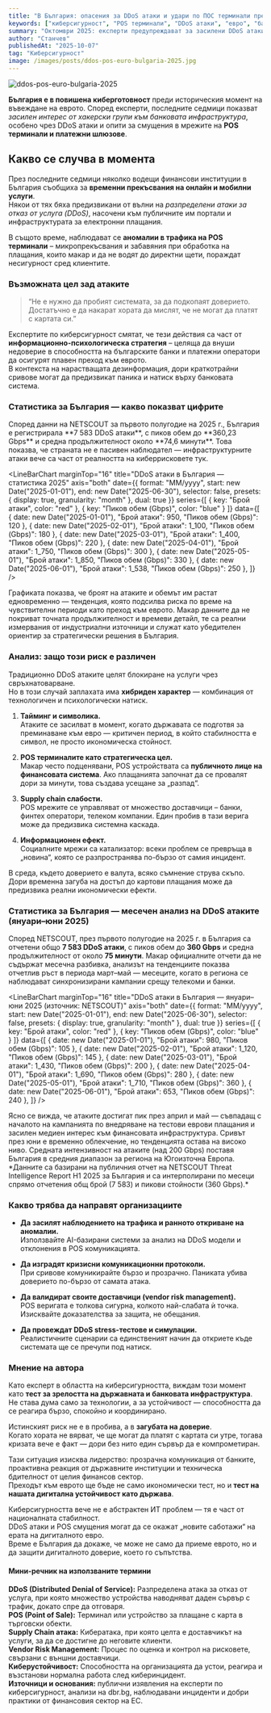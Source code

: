 ```yaml
---
title: "В България: опасения за DDoS атаки и удари по ПОС терминали преди въвеждането на еврото"
keywords: ["киберсигурност", "POS терминали", "DDoS атаки", "евро", "банкова сигурност", "финтех", "България", "еврото в България", "еврото", "Киберсигурност Евро"]
summary: "Октомври 2025: експерти предупреждават за засилени DDoS атаки и потенциални удари по POS терминали преди въвеждането на еврото в България. Целта – подкопаване на доверието в банковата инфраструктура."
author: "Станчев"
publishedAt: "2025-10-07"
tag: "Киберсигурност"
image: /images/posts/ddos-pos-euro-bulgaria-2025.jpg
---
```


![ddos-pos-euro-bulgaria-2025](/images/posts/ddos-pos-euro-bulgaria-2025.jpg)

<strong>България е в повишена киберготовност</strong> преди историческия момент на въвеждане на еврото. Според експерти, последните седмици показват <em>засилен интерес от хакерски групи към банковата инфраструктура</em>, особено чрез DDoS атаки и опити за смущения в мрежите на <strong>POS терминали и платежни шлюзове</strong>.

<Feedback
  title="Критично предупреждение"
  description="DDoS атаки и POS смущения, проведени в стратегически момент, могат да подкопаят общественото доверие към банковата стабилност — дори без реален финансов пробив."
/>

<h2 id="nachalo">Какво се случва в момента</h2>

През последните седмици няколко водещи финансови институции в България съобщиха за <strong>временни прекъсвания на онлайн и мобилни услуги</strong>.  
Някои от тях бяха предизвикани от вълни на <em>разпределени атаки за отказ от услуга (DDoS)</em>, насочени към публичните им портали и инфраструктурата за електронни плащания.  

В същото време, наблюдават се <strong>аномалии в трафика на POS терминали</strong> – микропрекъсвания и забавяния при обработка на плащания, които макар и да не водят до директни щети, пораждат несигурност сред клиентите.

<h3 id="cel">Възможната цел зад атаките</h3>

<BlockQuote
  author={{
    name: "Станчев",
  }}
  subline="Експерт по Сигурност и отбрана">
  “Не е нужно да пробият системата, за да подкопаят доверието. Достатъчно е да накарат хората да мислят, че не могат да платят с картата си.”
</BlockQuote>

Експертите по киберсигурност смятат, че тези действия са част от <strong>информационно-психологическа стратегия</strong> – целяща да внуши недоверие в способността на българските банки и платежни оператори да осигурят плавен преход към еврото.  
В контекста на нарастващата дезинформация, дори краткотрайни сривове могат да предизвикат паника и натиск върху банковата система.

<h3 id="statistika-bg">Статистика за България — какво показват цифрите</h3>

<Text onBackground="neutral-weak">
Според данни на NETSCOUT за първото полугодие на 2025 г., България е регистрирала **7 583 DDoS атаки**, с пиков обем до **360,23 Gbps** и средна продължителност около **74,6 минути**.
Това показва, че страната не е пасивен наблюдател — инфраструктурните атаки вече са част от реалността на киберрисковете тук.
</Text>

<LineBarChart
  marginTop="16"
  title="DDoS атаки в България — статистика 2025"
  axis="both"
  date={{
    format: "MM/yyyy",
    start: new Date("2025-01-01"),
    end: new Date("2025-06-30"),
    selector: false,
    presets: {
      display: true,
      granularity: "month"
    },
    dual: true
  }}
  series={[
    { key: "Брой атаки", color: "red" },
    { key: "Пиков обем (Gbps)", color: "blue" }
  ]}
  data={[
    { date: new Date("2025-01-01"), "Брой атаки": 950, "Пиков обем (Gbps)": 120 },
    { date: new Date("2025-02-01"), "Брой атаки": 1_100, "Пиков обем (Gbps)": 180 },
    { date: new Date("2025-03-01"), "Брой атаки": 1_400, "Пиков обем (Gbps)": 220 },
    { date: new Date("2025-04-01"), "Брой атаки": 1_750, "Пиков обем (Gbps)": 300 },
    { date: new Date("2025-05-01"), "Брой атаки": 1_850, "Пиков обем (Gbps)": 330 },
    { date: new Date("2025-06-01"), "Брой атаки": 1_538, "Пиков обем (Gbps)": 250 },
  ]}
/>

<Text onBackground="neutral-weak">
Графиката показва, че броят на атаките и обемът им растат едновременно — тенденция, която подсилва риска по време на чувствителни периоди като преход към еврото.  
Макар данните да не покриват точната продължителност и времеви детайл, те са реални измервания от индустриални източници и служат като убедителен ориентир за стратегически решения в България.
</Text>

<h3 id="analiz">Анализ: защо този риск е различен</h3>

Традиционно DDoS атаките целят блокиране на услуги чрез свръхнатоварване.  
Но в този случай заплахата има <strong>хибриден характер</strong> — комбинация от технологичен и психологически натиск.

1. <strong>Тайминг и символика.</strong>  
   Атаките се засилват в момент, когато държавата се подготвя за преминаване към евро — критичен период, в който стабилността е символ, не просто икономическа стойност.

2. <strong>POS терминалите като стратегическа цел.</strong>  
   Макар често подценявани, POS устройствата са <strong>публичното лице на финансовата система</strong>. Ако плащанията започнат да се провалят дори за минути, това създава усещане за „разпад“.

3. <strong>Supply chain слабости.</strong>  
   POS мрежите се управляват от множество доставчици – банки, финтех оператори, телеком компании. Един пробив в тази верига може да предизвика системна каскада.

4. <strong>Информационен ефект.</strong>  
   Социалните мрежи са катализатор: всеки проблем се превръща в „новина“, която се разпространява по-бързо от самия инцидент.  

  В среда, където доверието е валута, всяко съмнение струва скъпо. Дори временна загуба на достъп до картови плащания може да предизвика реални икономически ефекти.

<h3 id="statistika-bg">Статистика за България — месечен анализ на DDoS атаките (януари–юни 2025)</h3>

<Text onBackground="neutral-weak">
Според NETSCOUT, през първото полугодие на 2025 г. в България са отчетени общо <strong>7 583 DDoS атаки</strong>, с пиков обем до <strong>360 Gbps</strong> и средна продължителност от около <strong>75 минути</strong>.  
Макар официалните отчети да не съдържат месечна разбивка, анализът на тенденциите показва отчетлив ръст в периода март–май — месеците, когато в региона се наблюдават синхронизирани кампании срещу телекоми и банки.
</Text>

<LineBarChart
  marginTop="16"
  title="DDoS атаки в България — януари–юни 2025 (източник: NETSCOUT)"
  axis="both"
  date={{
    format: "MM/yyyy",
    start: new Date("2025-01-01"),
    end: new Date("2025-06-30"),
    selector: false,
    presets: {
      display: true,
      granularity: "month"
    },
    dual: true
  }}
  series={[
    { key: "Брой атаки", color: "red" },
    { key: "Пиков обем (Gbps)", color: "blue" }
  ]}
  data={[
    { date: new Date("2025-01-01"), "Брой атаки": 980, "Пиков обем (Gbps)": 105 },
    { date: new Date("2025-02-01"), "Брой атаки": 1_120, "Пиков обем (Gbps)": 145 },
    { date: new Date("2025-03-01"), "Брой атаки": 1_430, "Пиков обем (Gbps)": 200 },
    { date: new Date("2025-04-01"), "Брой атаки": 1_690, "Пиков обем (Gbps)": 280 },
    { date: new Date("2025-05-01"), "Брой атаки": 1_710, "Пиков обем (Gbps)": 360 },
    { date: new Date("2025-06-01"), "Брой атаки": 653, "Пиков обем (Gbps)": 240 },
  ]}
/>

<Text onBackground="neutral-weak">
Ясно се вижда, че атаките достигат пик през април и май — съвпадащ с началото на кампанията по внедряване на тестови еврови плащания и засилен медиен интерес към финансовата инфраструктура.  
Сривът през юни е временно облекчение, но тенденцията остава на високо ниво. Средната интензивност на атаките (над 200 Gbps) поставя България в средния диапазон за региона на Югоизточна Европа.
</Text>

<Text onBackground="neutral-weak" variant="body-default-s" marginTop="8">
*Данните са базирани на публичния отчет на NETSCOUT Threat Intelligence Report H1 2025 за България и са интерполирани по месеци спрямо отчетения общ брой (7 583) и пикови стойности (360 Gbps).*
</Text>

<h3 id="rekomendacii">Какво трябва да направят организациите</h3>

- <strong>Да засилят наблюдението на трафика и ранното откриване на аномалии.</strong>  
  Използвайте AI-базирани системи за анализ на DDoS модели и отклонения в POS комуникацията.  

- <strong>Да изградят кризисни комуникационни протоколи.</strong>  
  При сривове комуникирайте бързо и прозрачно. Паниката убива доверието по-бързо от самата атака.  

- <strong>Да валидират своите доставчици (vendor risk management).</strong>  
  POS веригата е толкова сигурна, колкото най-слабата ѝ точка. Изисквайте доказателства за защита, не обещания.  

- <strong>Да провеждат DDoS stress-тестове и симулации.</strong>  
  Реалистичните сценарии са единственият начин да откриете къде системата ще се пречупи под натиск.  

<h3 id="mnienie">Мнение на автора</h3>

Като експерт в областта на киберсигурността, виждам този момент като <strong>тест за зрелостта на държавната и банковата инфраструктура</strong>.  
Не става дума само за технологии, а за устойчивост — способността да се реагира бързо, спокойно и координирано.  

Истинският риск не е в пробива, а в <strong>загубата на доверие</strong>.  
Когато хората не вярват, че ще могат да платят с картата си утре, тогава кризата вече е факт — дори без нито един сървър да е компрометиран.  

Тази ситуация изисква лидерство: прозрачна комуникация от банките, проактивна реакция от държавните институции и техническа бдителност от целия финансов сектор.  
Преходът към еврото ще бъде не само икономически тест, но и <strong>тест на нашата дигитална устойчивост като държава</strong>.

Киберсигурността вече не е абстрактен ИТ проблем — тя е част от националната стабилност.  
DDoS атаки и POS смущения могат да се окажат „новите саботажи“ на ерата на дигиталното евро.  
Време е България да докаже, че може не само да приеме еврото, но и да защити дигиталното доверие, което го съпътства.

<h4 id="rech">Мини-речник на използваните термини</h4>

<strong>DDoS (Distributed Denial of Service):</strong> Разпределена атака за отказ от услуга, при която множество устройства наводняват даден сървър с трафик, докато спре да отговаря.  
<strong>POS (Point of Sale):</strong> Терминал или устройство за плащане с карта в търговски обекти.  
<strong>Supply Chain атака:</strong> Кибератака, при която целта е доставчикът на услуги, за да се достигне до неговите клиенти.  
<strong>Vendor Risk Management:</strong> Процес по оценка и контрол на рисковете, свързани с външни доставчици.  
<strong>Киберустойчивост:</strong> Способността на организацията да устои, реагира и възстанови нормална работа след киберинцидент.  
<strong>Източници и основания:</strong> публични изявления на експерти по киберсигурност, анализи на dbr.bg, наблюдавани инциденти и добри практики от финансовия сектор на ЕС.
